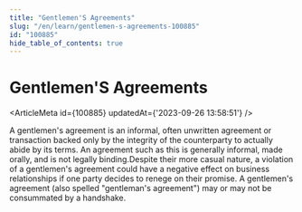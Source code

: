 ```yaml
---
title: "Gentlemen'S Agreements"
slug: "/en/learn/gentlemen-s-agreements-100885"
id: "100885"
hide_table_of_contents: true
---
```



# Gentlemen'S Agreements

<ArticleMeta id={100885} updatedAt={'2023-09-26 13:58:51'} />
<div className='border-solid border-b border-t-0 my-4 border-[var(--ifm-color-gray-300)]' />

A gentlemen's agreement is an informal, often unwritten agreement or transaction backed only by the integrity of the counterparty to actually abide by its terms. An agreement such as this is generally informal, made orally, and is not legally binding.Despite their more casual nature, a violation of a gentlemen's agreement could have a negative effect on business relationships if one party decides to renege on their promise. A gentlemen's agreement (also spelled "gentleman's agreement") may or may not be consummated by a handshake.
